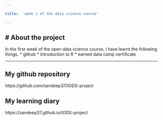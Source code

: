 ```yaml
---

title:  'week 1 of the data science course'

---
```


# About the project
---
In the first week of the open data science course, I have learnt the following things.
*  github
*  Introduction to R
*  earned data camp certificate

---

## My github repository 
https://github.com/sandeep37/IODS-project

## My learning diary 
https://sandeep37.github.io/IODS-project
